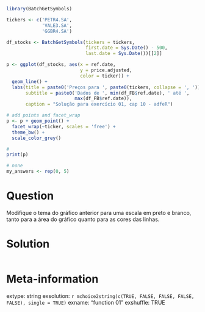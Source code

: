```r
library(BatchGetSymbols)

tickers <- c('PETR4.SA', 
             'VALE3.SA',
             'GGBR4.SA') 

df_stocks <- BatchGetSymbols(tickers = tickers, 
                             first.date = Sys.Date() - 500,
                             last.date = Sys.Date())[[2]]

p <- ggplot(df_stocks, aes(x = ref.date, 
                           y = price.adjusted,
                           color = ticker)) + 
  geom_line() + 
  labs(title = paste0('Preços para ', paste0(tickers, collapse = ', ')) ,
       subtitle = paste0('Dados de ', min(df_FB$ref.date), ' até ', 
                         max(df_FB$ref.date)),
       caption = "Solução para exercício 01, cap 10 - adfeR")

# add points and facet_wrap
p <- p + geom_point() + 
  facet_wrap(~ticker, scales = 'free') + 
  theme_bw() + 
  scale_color_grey()

# 
print(p)
```

```r
# none
my_answers <- rep(0, 5)
```

Question
========

Modifique o tema do gráfico anterior para uma escala em preto e branco, tanto para a área do gráfico quanto para as cores das linhas.



Solution
================

```r
```


Meta-information
================
extype: string
exsolution: `r mchoice2string(c(TRUE, FALSE, FALSE, FALSE, FALSE), single = TRUE)`
exname: "function 01"
exshuffle: TRUE

